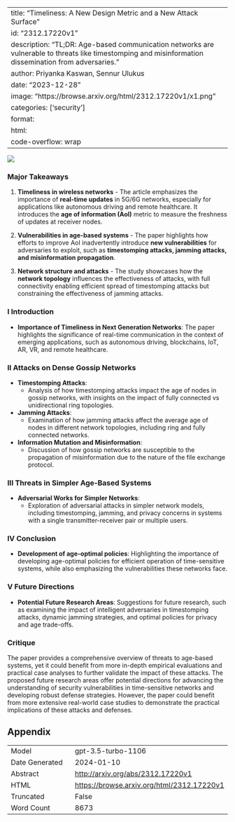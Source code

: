 
---
title: "Timeliness: A New Design Metric and a New Attack Surface"
id: "2312.17220v1"
description: "TL;DR: Age-based communication networks are vulnerable to threats like timestomping and misinformation dissemination from adversaries."
author: Priyanka Kaswan, Sennur Ulukus
date: "2023-12-28"
image: "https://browse.arxiv.org/html/2312.17220v1/x1.png"
categories: ['security']
format:
  html:
    code-overflow: wrap
---

![](https://browse.arxiv.org/html/2312.17220v1/x1.png)

### Major Takeaways

1. **Timeliness in wireless networks** - The article emphasizes the importance of **real-time updates** in 5G/6G networks, especially for applications like autonomous driving and remote healthcare. It introduces the **age of information (AoI)** metric to measure the freshness of updates at receiver nodes.

2. **Vulnerabilities in age-based systems** - The paper highlights how efforts to improve AoI inadvertently introduce **new vulnerabilities** for adversaries to exploit, such as **timestomping attacks, jamming attacks, and misinformation propagation**.

3. **Network structure and attacks** - The study showcases how the **network topology** influences the effectiveness of attacks, with full connectivity enabling efficient spread of timestomping attacks but constraining the effectiveness of jamming attacks.

### I Introduction

- **Importance of Timeliness in Next Generation Networks**: The paper highlights the significance of real-time communication in the context of emerging applications, such as autonomous driving, blockchains, IoT, AR, VR, and remote healthcare.

### II Attacks on Dense Gossip Networks

- **Timestomping Attacks**:
  - Analysis of how timestomping attacks impact the age of nodes in gossip networks, with insights on the impact of fully connected vs unidirectional ring topologies.

- **Jamming Attacks**:
  - Examination of how jamming attacks affect the average age of nodes in different network topologies, including ring and fully connected networks.

- **Information Mutation and Misinformation**:
  - Discussion of how gossip networks are susceptible to the propagation of misinformation due to the nature of the file exchange protocol.

### III Threats in Simpler Age-Based Systems

- **Adversarial Works for Simpler Networks**:
  - Exploration of adversarial attacks in simpler network models, including timestomping, jamming, and privacy concerns in systems with a single transmitter-receiver pair or multiple users.

### IV Conclusion

- **Development of age-optimal policies**: Highlighting the importance of developing age-optimal policies for efficient operation of time-sensitive systems, while also emphasizing the vulnerabilities these networks face.

### V Future Directions

- **Potential Future Research Areas**: Suggestions for future research, such as examining the impact of intelligent adversaries in timestomping attacks, dynamic jamming strategies, and optimal policies for privacy and age trade-offs.

### Critique

The paper provides a comprehensive overview of threats to age-based systems, yet it could benefit from more in-depth empirical evaluations and practical case analyses to further validate the impact of these attacks. The proposed future research areas offer potential directions for advancing the understanding of security vulnerabilities in time-sensitive networks and developing robust defense strategies. However, the paper could benefit from more extensive real-world case studies to demonstrate the practical implications of these attacks and defenses.

## Appendix

|          |          |
|----------|----------|
| Model     | gpt-3.5-turbo-1106       |
| Date Generated     | 2024-01-10       |
| Abstract | [http://arxiv.org/abs/2312.17220v1](http://arxiv.org/abs/2312.17220v1)        |
| HTML     | [https://browse.arxiv.org/html/2312.17220v1](https://browse.arxiv.org/html/2312.17220v1)       |
| Truncated       | False       |
| Word Count       | 8673       |